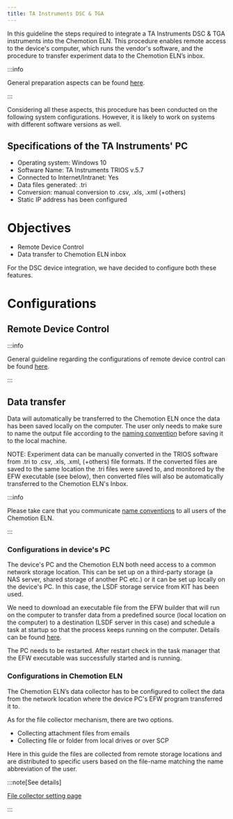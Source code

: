 ```yaml
---
title: TA Instruments DSC & TGA
---
```


In this guideline the steps required to integrate a TA Instruments DSC & TGA instruments into the Chemotion ELN.
This procedure enables remote access to the device's computer, which runs the vendor's software, and the procedure to transfer experiment data to the Chemotion ELN’s inbox.

:::info

General preparation aspects can be found [here](../../devices#general-preparation-aspects).

:::

Considering all these aspects, this procedure has been conducted on the following system configurations.
However, it is likely to work on systems with different software versions as well.

## Specifications of the TA Instruments' PC

- Operating system: Windows 10
- Software Name: TA Instruments TRIOS v.5.7
- Connected to Internet/Intranet: Yes
- Data files generated: .tri
- Conversion: manual conversion to .csv, .xls, .xml (+others)
- Static IP address has been configured

# Objectives

- Remote Device Control
- Data transfer to Chemotion ELN inbox

For the DSC device integration, we have decided to configure both these features.

# Configurations

## Remote Device Control

:::info

General guideline regarding the configurations of remote device control can be found [here](../configurations/remote_control).

:::

## Data transfer

Data will automatically be transferred to the Chemotion ELN once the data has been saved locally on the computer.
The user only needs to make sure to name the output file according to the [naming convention](../../devices#name-conventions) before saving it to the local machine.

NOTE: Experiment data can be manually converted in the TRIOS software from .tri to .csv, .xls, .xml, (+others) file formats.
If the converted files are saved to the same location the .tri files were saved to, and monitored by the EFW executable (see below), then converted files will also be automatically transferred to the Chemotion ELN's Inbox.

:::info

Please take care that you communicate [name conventions](../../devices#name-conventions) to all users of the Chemotion ELN.

:::

### Configurations in device's PC

The device's PC and the Chemotion ELN both need access to a common network storage location.
This can be set up on a third-party storage (a NAS server, shared storage of another PC etc.) or it can be set up locally on the device's PC.
In this case, the LSDF storage service from KIT has been used.

We need to download an executable file from the EFW builder that will run on the computer to transfer data from a predefined source (local location on the computer) to a destination (LSDF server in this case) and schedule a task at startup so that the process keeps running on the computer.
Details can be found [here](../configurations/data_transfer).

The PC needs to be restarted.
After restart check in the task manager that the EFW executable was successfully started and is running.

### Configurations in Chemotion ELN

The Chemotion ELN’s data collector has to be configured to collect the data from the network location where the device PC's EFW program transferred it to.

As for the file collector mechanism, there are two options.

- Collecting attachment files from emails
- Collecting file or folder from local drives or over SCP

Here in this guide the files are collected from remote storage locations and are distributed to specific users based on the file-name matching the name abbreviation of the user.

:::note[See details]

[File collector setting page](../../install_configure/configuration#file-collection)

:::
